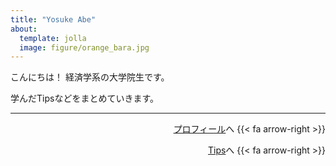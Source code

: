 ```yaml
---
title: "Yosuke Abe"
about: 
  template: jolla
  image: figure/orange_bara.jpg
---
```


こんにちは！
経済学系の大学院生です。

学んだTipsなどをまとめていきます。

---

::: {style="text-align: right"}
[プロフィール](about.html)へ {{< fa arrow-right >}}

[Tips](tips/index.html)へ {{< fa arrow-right >}}
:::